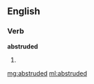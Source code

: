 ==English==

===Verb===
'''abstruded'''

# {{past of|[[abstrude]]}}

[[mg:abstruded]]
[[ml:abstruded]]